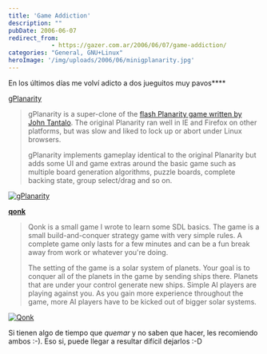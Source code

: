```yaml
---
title: 'Game Addiction'
description: ""
pubDate: 2006-06-07
redirect_from: 
            - https://gazer.com.ar/2006/06/07/game-addiction/
categories: "General, GNU+Linux"
heroImage: '/img/uploads/2006/06/minigplanarity.jpg'
---
```

En los últimos días me volví adicto a dos jueguitos muy pavos**[](http://web.mit.edu/xiphmont/Public/gPlanarity.html)**

[](http://web.mit.edu/xiphmont/Public/gPlanarity.html)[](http://web.mit.edu/xiphmont/Public/gPlanarity.html)[](http://web.mit.edu/xiphmont/Public/gPlanarity.html)[](http://web.mit.edu/xiphmont/Public/gPlanarity.html)[gPlanarity](http://web.mit.edu/xiphmont/Public/gPlanarity.html)

> gPlanarity is a super-clone of the [flash Planarity game written by John Tantalo](http://www.planarity.net/). The original Planarity ran well in IE and Firefox on other platforms, but was slow and liked to lock up or abort under Linux browsers.
>
> gPlanarity implements gameplay identical to the original Planarity but adds some UI and game extras around the basic game such as multiple board generation algorithms, puzzle boards, complete backing state, group select/drag and so on.

[![gPlanarity](/img/uploads/2006/06/minigplanarity.jpg)](https://www.gazer.com.ar/wp-content/uploads/2006/06/gPlanarity.jpg)

**[qonk](http://anthony.liekens.net/index.php/Computers/Qonk)**

> Qonk is a small game I wrote to learn some SDL basics. The game is a small build-and-conquer strategy game with very simple rules. A complete game only lasts for a few minutes and can be a fun break away from work or whatever you're doing.
>
> The setting of the game is a solar system of planets. Your goal is to conquer all of the planets in the game by sending ships there. Planets that are under your control generate new ships. Simple AI players are playing against you. As you gain more experience throughout the game, more AI players have to be kicked out of bigger solar systems.

[![Qonk](https://www.gazer.com.ar/wp-content/uploads/2006/06/Miniqonk.jpg)](/img/uploads/2006/06/qonk.jpg)

Si tienen algo de tiempo que _quemar_ y no saben que hacer, les recomiendo ambos :-). Eso si, puede llegar a resultar difícil dejarlos :-D
